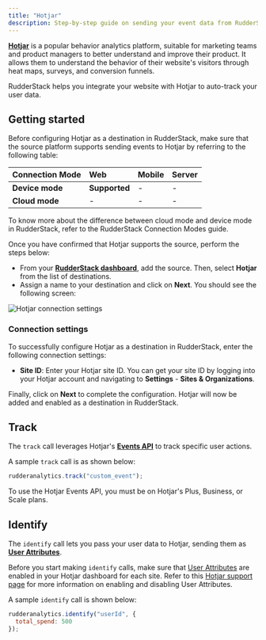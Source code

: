 ```yaml
---
title: "Hotjar"
description: Step-by-step guide on sending your event data from RudderStack to Hotjar.
---
```


[**Hotjar**](https://www.hotjar.com/) is a popular behavior analytics platform, suitable for marketing teams and product managers to better understand and improve their product. It allows them to understand the behavior of their website's visitors through heat maps, surveys, and conversion funnels.

RudderStack helps you integrate your website with Hotjar to auto-track your user data.

## Getting started

Before configuring Hotjar as a destination in RudderStack, make sure that the source platform supports sending events to Hotjar by referring to the following table:

| **Connection Mode** | **Web**       | **Mobile** | **Server** |
| :------------------ | :------------ | :--------- | :--------- |
| **Device mode**     | **Supported** | -          | -          |
| **Cloud mode**      | -             | -          | -          |

<div class="infoBlock">
To know more about the difference between cloud mode and device mode in RudderStack, refer to the <Link to="/destinations/rudderstack-connection-modes/">RudderStack Connection Modes</Link> guide.
</div>

Once you have confirmed that Hotjar supports the source, perform the steps below:

- From your [**RudderStack dashboard**](https://app.rudderstack.com/), add the source. Then, select **Hotjar** from the list of destinations.
- Assign a name to your destination and click on **Next**. You should see the following screen:

<img src="../../assets/event-stream-destinations/hotjar-connection-settings.png" alt="Hotjar connection settings" />

### Connection settings

To successfully configure Hotjar as a destination in RudderStack, enter the following connection settings:

- **Site ID**: Enter your Hotjar site ID. You can get your site ID by logging into your Hotjar account and navigating to **Settings** - **Sites & Organizations**.

Finally, click on **Next** to complete the configuration. Hotjar will now be added and enabled as a destination in RudderStack.

## Track

The `track` call leverages Hotjar's [**Events API**](https://help.hotjar.com/hc/en-us/articles/4405109971095) to track specific user actions.

A sample `track` call is as shown below:

```javascript
rudderanalytics.track("custom_event");
```

<div class="infoBlock">
To use the Hotjar Events API, you must be on Hotjar's Plus, Business, or Scale plans.
</div>

## Identify

The `identify` call lets you pass your user data to Hotjar, sending them as [**User Attributes**](https://help.hotjar.com/hc/en-us/articles/4402892526487-What-are-User-Attributes-).

<div class="warningBlock">

Before you start making `identify` calls, make sure that <a href="https://insights.hotjar.com/settings/user-attributes">User Attributes</a> are enabled in your Hotjar dashboard for each site. Refer to this <a href="https://help.hotjar.com/hc/en-us/articles/360033640653-Identify-API-Reference#making_calls_to_identify">Hotjar support page</a> for more information on enabling and disabling User Attributes.
</div>

A sample `identify` call is shown below:

```javascript
rudderanalytics.identify("userId", {
  total_spend: 500
});
```


